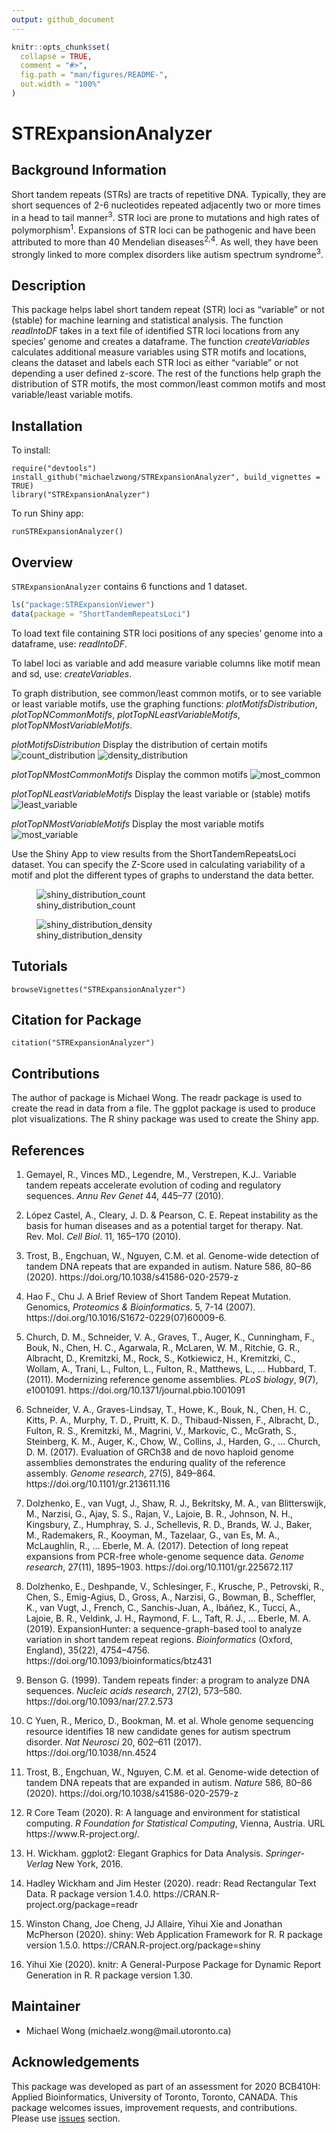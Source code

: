 ```yaml
---
output: github_document
---
```


<!-- README.md is generated from README.Rmd. Please edit that file -->

```r
knitr::opts_chunk$set(
  collapse = TRUE,
  comment = "#>",
  fig.path = "man/figures/README-",
  out.width = "100%"
)
```

# STRExpansionAnalyzer

## Background Information
Short tandem repeats (STRs) are tracts of repetitive DNA. Typically, they are
short sequences of 2-6 nucleotides repeated adjacently two or more times in a head
to tail manner<sup>3</sup>. STR loci are prone to mutations and high rates of polymorphism<sup>1</sup>. Expansions
of STR loci can be pathogenic and have been attributed to more than 40 Mendelian diseases<sup>2,4</sup>.
As well, they have been strongly linked to more complex disorders like autism spectrum syndrome<sup>3</sup>.

## Description
This package helps label short tandem repeat (STR) loci as "variable" or not (stable) for machine learning and statistical analysis.
The function *readIntoDF* takes in a text file of identified STR loci locations from any species' genome and creates a dataframe.
The function *createVariables* calculates additional measure variables using STR motifs and locations, cleans the dataset and labels each STR loci as either "variable" or not depending a user defined z-score.
The rest of the functions help graph the distribution of STR motifs, the most common/least common motifs and most variable/least variable motifs.


## Installation
To install:
```
require("devtools")
install_github("michaelzwong/STRExpansionAnalyzer", build_vignettes = TRUE)
library("STRExpansionAnalyzer")
```

To run Shiny app:
```
runSTRExpansionAnalyzer()
```

## Overview
`STRExpansionAnalyzer` contains 6 functions and 1 dataset.
```r
ls("package:STRExpansionViewer")
data(package = "ShortTandemRepeatsLoci")
```

To load text file containing STR loci positions of any species' genome 
into a dataframe, use: *readIntoDF*.

To label loci as variable and add measure variable columns like motif mean and
sd, use: *createVariables*.

To graph distribution, see common/least common motifs, or to see variable or 
least variable motifs, use the graphing functions: *plotMotifsDistribution*, *plotTopNCommonMotifs*, *plotTopNLeastVariableMotifs*, *plotTopNMostVariableMotifs*.

*plotMotifsDistribution* Display the distribution of certain motifs
![count_distribution](./inst/extdata/motif_count_distribution.png)
![density_distribution](./inst/extdata/motif_density_distribution.png)

*plotTopNMostCommonMotifs* Display the common motifs
![most_common](./inst/extdata/most_common_mofits.png)

*plotTopNLeastVariableMotifs* Display the least variable or (stable) motifs
![least_variable](./inst/extdata/least_variable_motifs.png)

*plotTopNMostVariableMotifs* Display the most variable motifs
![most_variable](./inst/extdata/most_variable_motifs.png)

Use the Shiny App to view results from the ShortTandemRepeatsLoci dataset. You
can specify the Z-Score used in calculating variability of a motif and plot
the different types of graphs to understand the data better.

![shiny_distribution_count](./inst/extdata/shiny_distribution_count.png)

![shiny_distribution_density](./inst/extdata/shiny_distribution_density.png)



## Tutorials
```
browseVignettes("STRExpansionAnalyzer")
```
## Citation for Package
```
citation("STRExpansionAnalyzer")
```

## Contributions
The author of package is Michael Wong. The readr package is used to create the read in data from a file. The ggplot package is used to produce plot visualizations. The R shiny package was used to create the Shiny app.

## References
1. Gemayel, R., Vinces MD., Legendre, M., Verstrepen, K.J.. Variable tandem repeats accelerate evolution of coding and regulatory sequences. *Annu Rev Genet* 44, 445–77 (2010).

2. López Castel, A., Cleary, J. D. & Pearson, C. E. Repeat instability as the basis for human diseases and as a potential target for therapy. Nat. Rev. Mol. *Cell Biol*. 11, 165–170 (2010).

3. Trost, B., Engchuan, W., Nguyen, C.M. et al. Genome-wide detection of tandem DNA repeats that are expanded in autism. Nature 586, 80–86 (2020). https://doi.org/10.1038/s41586-020-2579-z

4. Hao F., Chu J. A Brief Review of Short Tandem Repeat Mutation. Genomics, *Proteomics & Bioinformatics*. 5, 7-14 (2007). https://doi.org/10.1016/S1672-0229(07)60009-6.

5. Church, D. M., Schneider, V. A., Graves, T., Auger, K., Cunningham, F., Bouk, N., Chen, H. C., Agarwala, R., McLaren, W. M., Ritchie, G. R., Albracht, D., Kremitzki, M., Rock, S., Kotkiewicz, H., Kremitzki, C., Wollam, A., Trani, L., Fulton, L., Fulton, R., Matthews, L., … Hubbard, T. (2011). Modernizing reference genome assemblies. *PLoS biology*, 9(7), e1001091. https://doi.org/10.1371/journal.pbio.1001091

6. Schneider, V. A., Graves-Lindsay, T., Howe, K., Bouk, N., Chen, H. C., Kitts, P. A., Murphy, T. D., Pruitt, K. D., Thibaud-Nissen, F., Albracht, D., Fulton, R. S., Kremitzki, M., Magrini, V., Markovic, C., McGrath, S., Steinberg, K. M., Auger, K., Chow, W., Collins, J., Harden, G., … Church, D. M. (2017). Evaluation of GRCh38 and de novo haploid genome assemblies demonstrates the enduring quality of the reference assembly. *Genome research*, 27(5), 849–864. https://doi.org/10.1101/gr.213611.116

7. Dolzhenko, E., van Vugt, J., Shaw, R. J., Bekritsky, M. A., van Blitterswijk, M., Narzisi, G., Ajay, S. S., Rajan, V., Lajoie, B. R., Johnson, N. H., Kingsbury, Z., Humphray, S. J., Schellevis, R. D., Brands, W. J., Baker, M., Rademakers, R., Kooyman, M., Tazelaar, G., van Es, M. A., McLaughlin, R., … Eberle, M. A. (2017). Detection of long repeat expansions from PCR-free whole-genome sequence data. *Genome research*, 27(11), 1895–1903. https://doi.org/10.1101/gr.225672.117

8. Dolzhenko, E., Deshpande, V., Schlesinger, F., Krusche, P., Petrovski, R., Chen, S., Emig-Agius, D., Gross, A., Narzisi, G., Bowman, B., Scheffler, K., van Vugt, J., French, C., Sanchis-Juan, A., Ibáñez, K., Tucci, A., Lajoie, B. R., Veldink, J. H., Raymond, F. L., Taft, R. J., … Eberle, M. A. (2019). ExpansionHunter: a sequence-graph-based tool to analyze variation in short tandem repeat regions. *Bioinformatics* (Oxford, England), 35(22), 4754–4756. https://doi.org/10.1093/bioinformatics/btz431

9. Benson G. (1999). Tandem repeats finder: a program to analyze DNA sequences. *Nucleic acids research*, 27(2), 573–580. https://doi.org/10.1093/nar/27.2.573

10. C Yuen, R., Merico, D., Bookman, M. et al. Whole genome sequencing resource identifies 18 new candidate genes for autism spectrum disorder. *Nat Neurosci* 20, 602–611 (2017). https://doi.org/10.1038/nn.4524

11. Trost, B., Engchuan, W., Nguyen, C.M. et al. Genome-wide detection of tandem DNA repeats that are expanded in autism. *Nature* 586, 80–86 (2020). https://doi.org/10.1038/s41586-020-2579-z

12. R Core Team (2020). R: A language and environment for statistical 
computing. *R Foundation for Statistical Computing*, Vienna, Austria. URL https://www.R-project.org/.

13. H. Wickham. ggplot2: Elegant Graphics for Data Analysis. *Springer-Verlag*
New York, 2016.

14. Hadley Wickham and Jim Hester (2020). readr: Read Rectangular Text Data.
R package version 1.4.0. https://CRAN.R-project.org/package=readr

15. Winston Chang, Joe Cheng, JJ Allaire, Yihui Xie and Jonathan McPherson (2020). shiny: Web Application Framework for R. R package version 1.5.0. https://CRAN.R-project.org/package=shiny

16. Yihui Xie (2020). knitr: A General-Purpose Package for Dynamic Report Generation in R. R package version 1.30.


## Maintainer
* Michael Wong (michaelz.wong@mail.utoronto.ca)

## Acknowledgements

This package was developed as part of an assessment for 2020 BCB410H: Applied Bioinformatics, University of Toronto, Toronto, CANADA.
This package welcomes issues, improvement requests, and contributions. Please use [issues](https://github.com/michaelzwong/STRExpansionAnalyzer/issues) section.
